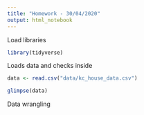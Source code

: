 ```yaml
---
title: "Homework - 30/04/2020"
output: html_notebook
---
```


Load libraries

```r
library(tidyverse)
```


Loads data and checks inside

```r
data <- read.csv("data/kc_house_data.csv")

glimpse(data)
```

Data wrangling

```r

```

